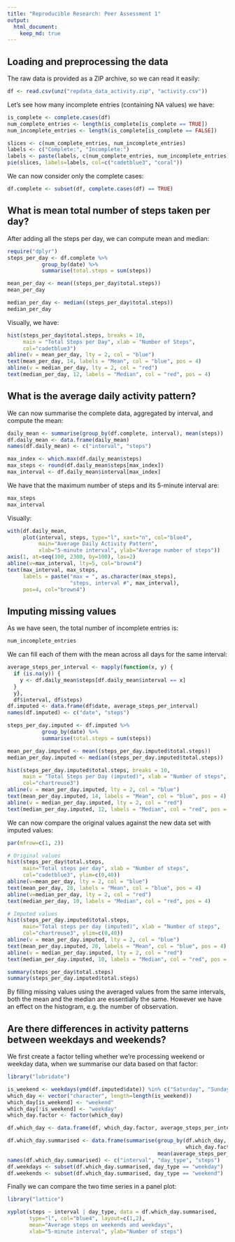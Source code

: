 ```yaml
---
title: "Reproducible Research: Peer Assessment 1"
output: 
  html_document:
    keep_md: true
---
```


## Loading and preprocessing the data

The raw data is provided as a ZIP archive, so we can read it easily:
```r
df <- read.csv(unz("repdata_data_activity.zip", "activity.csv"))
```

Let's see how many incomplete entries (containing NA values) we have:
```r
is_complete <- complete.cases(df)
num_complete_entries <- length(is_complete[is_complete == TRUE])
num_incomplete_entries <- length(is_complete[is_complete == FALSE])

slices <- c(num_complete_entries, num_incomplete_entries)
labels <- c("Complete:", "Incomplete:")
labels <- paste(labels, c(num_complete_entries, num_incomplete_entries))
pie(slices, labels=labels, col=c("cadetblue3", "coral"))
```

We can now consider only the complete cases:
```r
df.complete <- subset(df, complete.cases(df) == TRUE)
```

## What is mean total number of steps taken per day?

After adding all the steps per day, we can compute mean and median:
```r
require("dplyr")
steps_per_day <- df.complete %>%
           group_by(date) %>%
           summarise(total.steps = sum(steps))

mean_per_day <- mean((steps_per_day$total.steps))
mean_per_day

median_per_day <- median((steps_per_day$total.steps))
median_per_day
```

Visually, we have:
```r
hist(steps_per_day$total.steps, breaks = 10,
     main = "Total Steps per Day", xlab = "Number of Steps",
     col="cadetblue3")
abline(v = mean_per_day, lty = 2, col = "blue")
text(mean_per_day, 14, labels = "Mean", col = "blue", pos = 4)
abline(v = median_per_day, lty = 2, col = "red")
text(median_per_day, 12, labels = "Median", col = "red", pos = 4)
```

## What is the average daily activity pattern?

We can now summarise the complete data, aggregated by interval, and compute the
mean:
```r
daily_mean <- summarise(group_by(df.complete, interval), mean(steps))
df.daily_mean <- data.frame(daily_mean)
names(df.daily_mean) <- c("interval", "steps")

max_index <- which.max(df.daily_mean$steps)
max_steps <- round(df.daily_mean$steps[max_index])
max_interval <- df.daily_mean$interval[max_index]
```

We have that the maximum number of steps and its 5-minute interval are:
```r
max_steps
max_interval
```

Visually:
```r
with(df.daily_mean,
     plot(interval, steps, type="l", xaxt="n", col="blue4",
          main="Average Daily Activity Pattern",
          xlab="5-minute interval", ylab="Average number of steps"))
axis(1, at=seq(100, 2300, by=100), las=2)
abline(v=max_interval, lty=5, col="brown4")
text(max_interval, max_steps,
     labels = paste("max = ", as.character(max_steps),
                    "steps, interval #", max_interval),
     pos=4, col="brown4")
```

## Imputing missing values

As we have seen, the total number of incomplete entries is:
```r
num_incomplete_entries
```

We can fill each of them with the mean across all days for the same interval:
```r
average_steps_per_interval <- mapply(function(x, y) {
  if (is.na(y)) {
    y <- df.daily_mean$steps[df.daily_mean$interval == x]
  }
  y},
  df$interval, df$steps)
df.imputed <- data.frame(df$date, average_steps_per_interval)
names(df.imputed) <- c("date", "steps")

steps_per_day.imputed <- df.imputed %>%
           group_by(date) %>%
           summarise(total.steps = sum(steps))

mean_per_day.imputed <- mean((steps_per_day.imputed$total.steps))
median_per_day.imputed <- median((steps_per_day.imputed$total.steps))

hist(steps_per_day.imputed$total.steps, breaks = 10,
     main = "Total Steps per Day (imputed)", xlab = "Number of steps",
     col="chartreuse3")
abline(v = mean_per_day.imputed, lty = 2, col = "blue")
text(mean_per_day.imputed, 14, labels = "Mean", col = "blue", pos = 4)
abline(v = median_per_day.imputed, lty = 2, col = "red")
text(median_per_day.imputed, 12, labels = "Median", col = "red", pos = 4)
```

We can now compare the original values against the new data set with imputed values:
```r
par(mfrow=c(1, 2))

# Original values
hist(steps_per_day$total.steps,
     main="Total steps per day", xlab = "Number of steps",
     col="cadetblue3", ylim=c(0,40))
abline(v=mean_per_day, lty = 2, col = "blue")
text(mean_per_day, 20, labels = "Mean", col = "blue", pos = 4)
abline(v=median_per_day, lty = 2, col = "red")
text(median_per_day, 10, labels = "Median", col = "red", pos = 4)

# Imputed values
hist(steps_per_day.imputed$total.steps,
     main="Total steps per day (imputed)", xlab = "Number of steps",
     col="chartreuse3", ylim=c(0,40))
abline(v = mean_per_day.imputed, lty = 2, col = "blue")
text(mean_per_day.imputed, 20, labels = "Mean", col = "blue", pos = 4)
abline(v = median_per_day.imputed, lty = 2, col = "red")
text(median_per_day.imputed, 10, labels = "Median", col = "red", pos = 4)

summary(steps_per_day$total.steps)
summary(steps_per_day.imputed$total.steps)
```

By filling missing values using the averaged values from the same intervals, both
the mean and the median are essentially the same. However we have an effect on the
histogram, e.g. the number of observation.

## Are there differences in activity patterns between weekdays and weekends?

We first create a factor telling whether we're processing weekend or weekday data,
when we summarise our data based on that factor:
```r
library("lubridate")

is_weekend <- weekdays(ymd(df.imputed$date)) %in% c("Saturday", "Sunday")
which_day <- vector("character", length=length(is_weekend))
which_day[is_weekend] <- "weekend"
which_day[!is_weekend] <- "weekday"
which_day.factor <- factor(which_day)

df.which_day <- data.frame(df, which_day.factor, average_steps_per_interval)

df.which_day.summarised <- data.frame(summarise(group_by(df.which_day, interval,
                                                         which_day.factor),
                                                mean(average_steps_per_interval)))
names(df.which_day.summarised) <- c("interval", "day_type", "steps")
df.weekdays <- subset(df.which_day.summarised, day_type == "weekday")
df.weekends <- subset(df.which_day.summarised, day_type == "weekend")
```

Finally we can compare the two time series in a panel plot:
```r
library("lattice")

xyplot(steps ~ interval | day_type, data = df.which_day.summarised,
       type="l", col="blue4", layout=c(1,2),
       mean="Average steps on weekends and weekdays",
       xlab="5-minute interval", ylab="Number of steps")
```
